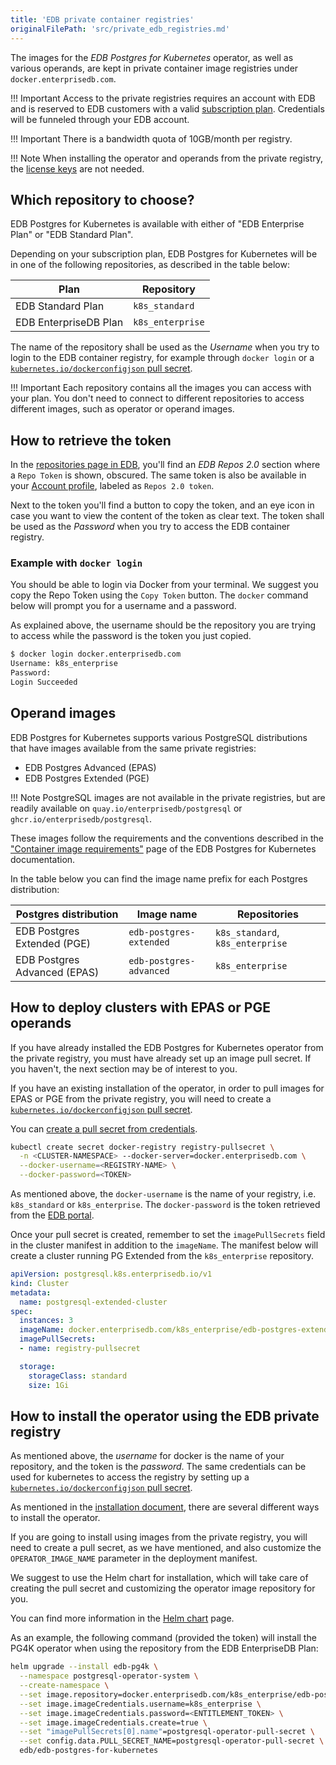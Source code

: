 ```yaml
---
title: 'EDB private container registries'
originalFilePath: 'src/private_edb_registries.md'
---
```


The images for the *EDB Postgres for Kubernetes* operator, as well as various
operands, are kept in private container image registries under
`docker.enterprisedb.com`.

!!! Important
    Access to the private registries requires an account with EDB and is
    reserved to EDB customers with a valid [subscription plan](https://www.enterprisedb.com/products/plans-comparison#selfmanagedenterpriseplan).
    Credentials will be funneled through your EDB account.

!!! Important
    There is a bandwidth quota of 10GB/month per registry.

!!! Note
    When installing the operator and operands from the private registry, the
    [license keys](license_keys.md) are not needed.

## Which repository to choose?

EDB Postgres for Kubernetes is available with either of
"EDB Enterprise Plan" or "EDB Standard Plan".

Depending on your subscription plan, EDB Postgres for Kubernetes
will be in one of the following repositories, as described in the table below:

| Plan                  | Repository       |
| --------------------- | ---------------- |
| EDB Standard Plan     | `k8s_standard`   |
| EDB EnterpriseDB Plan | `k8s_enterprise` |

The name of the repository shall be used as the *Username* when you try to
login to the EDB container registry, for example through `docker login` or a
[`kubernetes.io/dockerconfigjson` pull secret](https://kubernetes.io/docs/concepts/configuration/secret/#secret-types).

!!! Important
    Each repository contains all the images you can access with your plan.
    You don't need to connect to different repositories to access different
    images, such as operator or operand images.

## How to retrieve the token

In the [repositories page in EDB](https://www.enterprisedb.com/repos-downloads),
you'll find an *EDB Repos 2.0* section where a `Repo Token` is shown, obscured.
The same token is also be available in your
[Account profile](https://www.enterprisedb.com/accounts/profile), labeled
as `Repos 2.0 token`.

Next to the token you'll find a button to copy the token, and an eye icon
in case you want to view the content of the token as clear text.
The token shall be used as the *Password* when you try to access the EDB
container registry.

### Example with `docker login`

You should be able to login via Docker from your terminal. We suggest you
copy the Repo Token using the `Copy Token` button. The `docker` command below
will prompt you for a username and a password.

As explained above, the username should be the repository you are trying to
access while the password is the token you just copied.

```sh
$ docker login docker.enterprisedb.com  
Username: k8s_enterprise
Password: 
Login Succeeded
```

## Operand images

EDB Postgres for Kubernetes supports various PostgreSQL distributions that have
images available from the same private registries:

-   EDB Postgres Advanced (EPAS)
-   EDB Postgres Extended (PGE)

!!! Note
    PostgreSQL images are not available in the private registries, but are
    readily available on `quay.io/enterprisedb/postgresql` or
    `ghcr.io/enterprisedb/postgresql`.

These images follow the requirements and the conventions described in the
["Container image requirements"](container_images.md)
page of the EDB Postgres for Kubernetes documentation.

In the table below you can find the image name prefix for each Postgres distribution:

| Postgres distribution        | Image name              | Repositories                     |
| ---------------------------- | ----------------------- | -------------------------------- |
| EDB Postgres Extended (PGE)  | `edb-postgres-extended` | `k8s_standard`, `k8s_enterprise` |
| EDB Postgres Advanced (EPAS) | `edb-postgres-advanced` | `k8s_enterprise`                 |

## How to deploy clusters with EPAS or PGE operands

If you have already installed the EDB Postgres for Kubernetes operator from the
private registry, you must have already set up an image pull secret. If you
haven't, the next section may be of interest to you.

If you have an existing installation of the operator, in order to pull images
for EPAS or PGE from the private registry, you will need to create a
[`kubernetes.io/dockerconfigjson` pull secret](https://kubernetes.io/docs/concepts/configuration/secret/#secret-types).

You can
[create a pull secret from credentials](https://kubernetes.io/docs/tasks/configure-pod-container/pull-image-private-registry/#create-a-secret-by-providing-credentials-on-the-command-line).

```sh
kubectl create secret docker-registry registry-pullsecret \
  -n <CLUSTER-NAMESPACE> --docker-server=docker.enterprisedb.com \
  --docker-username=<REGISTRY-NAME> \
  --docker-password=<TOKEN>
```

As mentioned above, the `docker-username` is the name of your registry, i.e.
`k8s_standard` or `k8s_enterprise`. The `docker-password` is the token retrieved
from the [EDB portal](#how-to-retrieve-the-token).

Once your pull secret is created, remember to set the `imagePullSecrets` field
in the cluster manifest in addition to the `imageName`.
The manifest below will create a cluster running PG Extended from the
`k8s_enterprise` repository.

```yaml
apiVersion: postgresql.k8s.enterprisedb.io/v1
kind: Cluster
metadata:
  name: postgresql-extended-cluster
spec:
  instances: 3
  imageName: docker.enterprisedb.com/k8s_enterprise/edb-postgres-extended:16.2
  imagePullSecrets:
  - name: registry-pullsecret

  storage:
    storageClass: standard
    size: 1Gi
```

## How to install the operator using the EDB private registry

As mentioned above, the *username* for docker is the name of your repository,
and the token is the *password*.
The same credentials can be used for kubernetes to access the registry by
setting up a [`kubernetes.io/dockerconfigjson` pull secret](https://kubernetes.io/docs/concepts/configuration/secret/#secret-types).

As mentioned in the [installation document](installation_upgrade.md), there
are several different ways to install the operator.

If you are going to install using images from the private registry, you will
need to create a pull secret, as we have mentioned, and also customize the
`OPERATOR_IMAGE_NAME` parameter in the deployment manifest.

We suggest to use the Helm chart for installation, which will take care of
creating the pull secret and customizing the operator image repository
for you.

You can find more information in the [Helm chart](https://github.com/EnterpriseDB/edb-postgres-for-kubernetes-charts) page.

As an example, the following command (provided the token) will install the PG4K
operator when using the repository from the EDB EnterpriseDB Plan:

```sh
helm upgrade --install edb-pg4k \
  --namespace postgresql-operator-system \
  --create-namespace \
  --set image.repository=docker.enterprisedb.com/k8s_enterprise/edb-postgres-for-kubernetes \
  --set image.imageCredentials.username=k8s_enterprise \
  --set image.imageCredentials.password=<ENTITLEMENT_TOKEN> \
  --set image.imageCredentials.create=true \
  --set "imagePullSecrets[0].name"=postgresql-operator-pull-secret \
  --set config.data.PULL_SECRET_NAME=postgresql-operator-pull-secret \
  edb/edb-postgres-for-kubernetes
```
